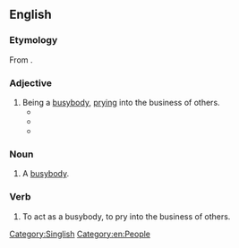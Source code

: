 ==English==

===Etymology===
From {{etyl|nan|en}} {{zh-l|雞婆/鸡婆/家婆|tr=ke-pô|to be a busybody; meddlesome}}.

===Adjective===
{{en-adj}}

# Being a [[busybody]], [[prying]] into the business of others.
#* {{quote-newsgroup|date=2003-12-13|author=Kaypoh|title=SIA air rage passanger ordered to pay diversion cost|newsgroup=soc.culture.malaysia|passage=Hey hey two different matters okay? Our SM already paid so why you so '''kaypoh'''?|url=https://groups.google.com/forum/m/#!search/kaypoh/soc.culture.malaysia/G2Uf-Yrzcfc}}
#* {{quote-newsgroup|date=1998-04-04|newsgroup=sg.singnet.marketplace|last=Hung|first=Wei Lo|title=KAREN WONG (SHELL Spore)of Blk 99 Old Airport Rd #10-203|passage=You fucking '''kaypoh''' asshole - what do you think you are - official policeman of SCS?}}
#* {{quote-newsgroup|date=98-04-05|author=Fat Wong|title=KAREN WONG (SHELL Spore)of Blk 99 Old Airport Rd #10-203|newsgroup=sg.singnet.marketplace|passage=If people wants to be '''kaypoh''', let them.}}

===Noun===
{{en-noun}}

# {{lb|en|Singapore}} A [[busybody]].

===Verb===
{{en-verb}}

# {{lb|en|Singapore|informal}} To act as a busybody, to pry into the business of others.

[[Category:Singlish]]
[[Category:en:People]]